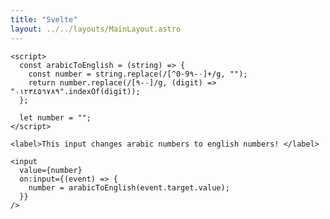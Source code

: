 ```yaml
---
title: "Svelte"
layout: ../../layouts/MainLayout.astro
---
```


```svelte
<script>
  const arabicToEnglish = (string) => {
    const number = string.replace(/[^0-9٠-٩]+/g, "");
    return number.replace(/[٠-٩]/g, (digit) => "٠١٢٣٤٥٦٧٨٩".indexOf(digit));
  };

  let number = "";
</script>

<label>This input changes arabic numbers to english numbers! </label>

<input
  value={number}
  on:input={(event) => {
    number = arabicToEnglish(event.target.value);
  }}
/>
```
<SvelteInput client:visible/>
